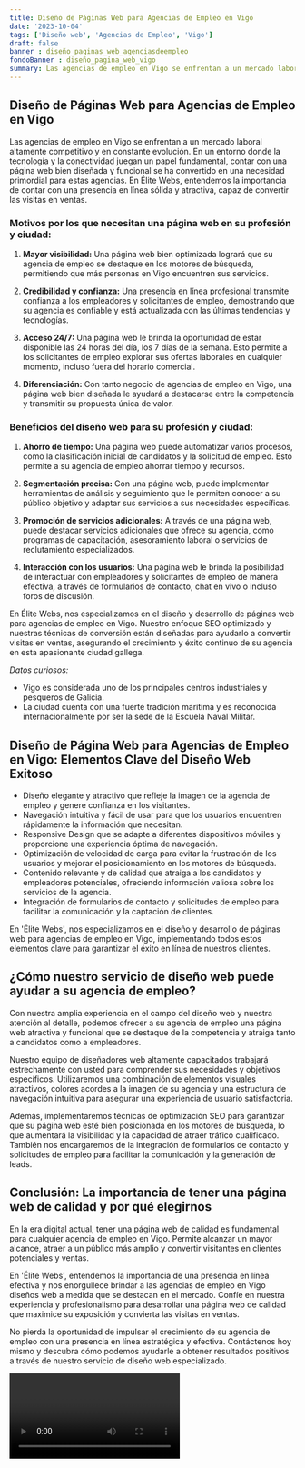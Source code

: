 ```yaml
---
title: Diseño de Páginas Web para Agencias de Empleo en Vigo
date: '2023-10-04'
tags: ['Diseño web', 'Agencias de Empleo', 'Vigo']
draft: false
banner : diseño_paginas_web_agenciasdeempleo
fondoBanner : diseño_pagina_web_vigo
summary: Las agencias de empleo en Vigo se enfrentan a un mercado laboral altamente competitivo y en constante evolución. En un entorno donde la tecnología y la conectividad juegan un papel fundamental, contar con una página web bien diseñada y funcional se ha convertido en una necesidad primordial para estas agencias. En Élite Webs, entendemos la importancia de contar con una presencia en línea sólida y atractiva, capaz de convertir las visitas en ventas.
---
```


## Diseño de Páginas Web para Agencias de Empleo en Vigo

Las agencias de empleo en Vigo se enfrentan a un mercado laboral altamente competitivo y en constante evolución. En un entorno donde la tecnología y la conectividad juegan un papel fundamental, contar con una página web bien diseñada y funcional se ha convertido en una necesidad primordial para estas agencias. En Élite Webs, entendemos la importancia de contar con una presencia en línea sólida y atractiva, capaz de convertir las visitas en ventas.

### Motivos por los que necesitan una página web en su profesión y ciudad:

1. **Mayor visibilidad:** Una página web bien optimizada logrará que su agencia de empleo se destaque en los motores de búsqueda, permitiendo que más personas en Vigo encuentren sus servicios.

2. **Credibilidad y confianza:** Una presencia en línea profesional transmite confianza a los empleadores y solicitantes de empleo, demostrando que su agencia es confiable y está actualizada con las últimas tendencias y tecnologías.

3. **Acceso 24/7:** Una página web le brinda la oportunidad de estar disponible las 24 horas del día, los 7 días de la semana. Esto permite a los solicitantes de empleo explorar sus ofertas laborales en cualquier momento, incluso fuera del horario comercial.

4. **Diferenciación:** Con tanto negocio de agencias de empleo en Vigo, una página web bien diseñada le ayudará a destacarse entre la competencia y transmitir su propuesta única de valor.

### Beneficios del diseño web para su profesión y ciudad:

1. **Ahorro de tiempo:** Una página web puede automatizar varios procesos, como la clasificación inicial de candidatos y la solicitud de empleo. Esto permite a su agencia de empleo ahorrar tiempo y recursos.

2. **Segmentación precisa:** Con una página web, puede implementar herramientas de análisis y seguimiento que le permiten conocer a su público objetivo y adaptar sus servicios a sus necesidades específicas.

3. **Promoción de servicios adicionales:** A través de una página web, puede destacar servicios adicionales que ofrece su agencia, como programas de capacitación, asesoramiento laboral o servicios de reclutamiento especializados.

4. **Interacción con los usuarios:** Una página web le brinda la posibilidad de interactuar con empleadores y solicitantes de empleo de manera efectiva, a través de formularios de contacto, chat en vivo o incluso foros de discusión.

En Élite Webs, nos especializamos en el diseño y desarrollo de páginas web para agencias de empleo en Vigo. Nuestro enfoque SEO optimizado y nuestras técnicas de conversión están diseñadas para ayudarlo a convertir visitas en ventas, asegurando el crecimiento y éxito continuo de su agencia en esta apasionante ciudad gallega.

*Datos curiosos:*
- Vigo es considerada uno de los principales centros industriales y pesqueros de Galicia.
- La ciudad cuenta con una fuerte tradición marítima y es reconocida internacionalmente por ser la sede de la Escuela Naval Militar.

<GifSeo />

<Cta />

## Diseño de Página Web para Agencias de Empleo en Vigo: Elementos Clave del Diseño Web Exitoso

- Diseño elegante y atractivo que refleje la imagen de la agencia de empleo y genere confianza en los visitantes.
- Navegación intuitiva y fácil de usar para que los usuarios encuentren rápidamente la información que necesitan.
- Responsive Design que se adapte a diferentes dispositivos móviles y proporcione una experiencia óptima de navegación.
- Optimización de velocidad de carga para evitar la frustración de los usuarios y mejorar el posicionamiento en los motores de búsqueda.
- Contenido relevante y de calidad que atraiga a los candidatos y empleadores potenciales, ofreciendo información valiosa sobre los servicios de la agencia.
- Integración de formularios de contacto y solicitudes de empleo para facilitar la comunicación y la captación de clientes.

En 'Élite Webs', nos especializamos en el diseño y desarrollo de páginas web para agencias de empleo en Vigo, implementando todos estos elementos clave para garantizar el éxito en línea de nuestros clientes.

## ¿Cómo nuestro servicio de diseño web puede ayudar a su agencia de empleo?

Con nuestra amplia experiencia en el campo del diseño web y nuestra atención al detalle, podemos ofrecer a su agencia de empleo una página web atractiva y funcional que se destaque de la competencia y atraiga tanto a candidatos como a empleadores.

Nuestro equipo de diseñadores web altamente capacitados trabajará estrechamente con usted para comprender sus necesidades y objetivos específicos. Utilizaremos una combinación de elementos visuales atractivos, colores acordes a la imagen de su agencia y una estructura de navegación intuitiva para asegurar una experiencia de usuario satisfactoria.

Además, implementaremos técnicas de optimización SEO para garantizar que su página web esté bien posicionada en los motores de búsqueda, lo que aumentará la visibilidad y la capacidad de atraer tráfico cualificado. También nos encargaremos de la integración de formularios de contacto y solicitudes de empleo para facilitar la comunicación y la generación de leads.

## Conclusión: La importancia de tener una página web de calidad y por qué elegirnos

En la era digital actual, tener una página web de calidad es fundamental para cualquier agencia de empleo en Vigo. Permite alcanzar un mayor alcance, atraer a un público más amplio y convertir visitantes en clientes potenciales y ventas.

En 'Élite Webs', entendemos la importancia de una presencia en línea efectiva y nos enorgullece brindar a las agencias de empleo en Vigo diseños web a medida que se destacan en el mercado. Confíe en nuestra experiencia y profesionalismo para desarrollar una página web de calidad que maximice su exposición y convierta las visitas en ventas.

No pierda la oportunidad de impulsar el crecimiento de su agencia de empleo con una presencia en línea estratégica y efectiva. Contáctenos hoy mismo y descubra cómo podemos ayudarle a obtener resultados positivos a través de nuestro servicio de diseño web especializado.

<Video />

<CtaBot job='Agencias de Empleo' city='Vigo'/>

<Gmaps query='Vigo+españa+maps' />